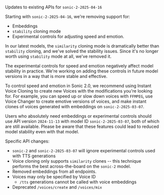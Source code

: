 Updates to existing APIs for `sonic-2-2025-04-16`

Starting with `sonic-2-2025-04-16`, we're removing support for:

- Embeddings
- `stability` cloning mode
- Experimental controls for adjusting speed and emotion.

In our latest models, the `similarity` cloning mode is dramatically better than `stability` cloning,
and we've solved the stability issues. Since it's no longer worth using `stability` mode at all,
we've removed it.

The experimental controls for speed and emotion negatively affect model stability in practice. We're
working on adding these controls in future model versions in a way that is more stable and
effective.

To control speed and emotion in Sonic 2.0, we recommend using Instant Voice Cloning to create
new Voices with the modifications you're looking for. For example, you can speed up or slow down
voices with `FFMPEG`, use Voice Changer to create emotive versions of voices, and make instant
clones of voices generated with embeddings on `sonic-2-2025-03-07`.

Users who absolutely need embeddings or experimental controls should use API version `2024-11-13`
with model ID `sonic-2-2025-03-07`, both of which are still available. Please be aware that these
features could lead to reduced model stability even with that model.

Specific API changes:

- `sonic-2` and `sonic-2-2025-03-07` will ignore experimental controls used with TTS generations
- Voice cloning only supports `similarity` clones -- this technique performs the best across-the-board on the `sonic-2` model.
- Removed embeddings from all endpoints.
- Voices may only be specified by Voice ID
  - `/tts` generations cannot be called with voice embeddings
- Deprecated `/voices/create` and `/voices/mix`
